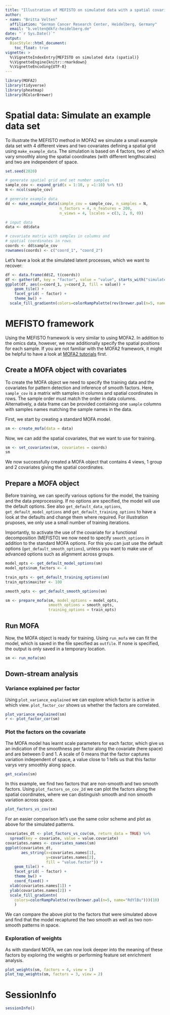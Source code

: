 ```yaml
---
title: "Illustration of MEFISTO on simulated data with a spatial covariate"
author:
- name: "Britta Velten"
  affiliation: "German Cancer Research Center, Heidelberg, Germany"
  email: "b.velten@dkfz-heidelberg.de"
date: "`r Sys.Date()`"
output:
  BiocStyle::html_document:
    toc_float: true
vignette: >
  %\VignetteIndexEntry{MEFISTO on simulated data (spatial)}
  %\VignetteEngine{knitr::rmarkdown}
  %\VignetteEncoding{UTF-8}
---
```



```r
library(MOFA2)
library(tidyverse)
library(pheatmap)
library(RColorBrewer)
```

# Spatial data: Simulate an example data set
To illustrate the MEFISTO method in MOFA2 we simulate a small example data set with 4 different views and two covariates defining a spatial grid using `make_example_data`. The simulation is based on 4 factors, two of which vary smoothly along the spatial coordinates (with different lengthscales) and two are independent of space. 
```r
set.seed(2020)

# generate spatial grid and set number samples
sample_cov <- expand_grid(x = 1:10, y =1:10) %>% t()
N <- ncol(sample_cov)

# generate example data
dd <- make_example_data(sample_cov = sample_cov, n_samples = N,
                        n_factors = 4, n_features = 200,
                        n_views = 4, lscales = c(3, 2, 0, 0))

# input data
data <- dd$data

# covariate matrix with samples in columns and 
# spatial coordinates in rows
coords <- dd$sample_cov
rownames(coords) <- c("coord_1", "coord_2")
```

Let's have a look at the simulated latent processes, which we want to recover:
```r
df <- data.frame(dd$Z, t(coords))
df <- gather(df, key = "factor", value = "value", starts_with("simulated_factor"))
ggplot(df, aes(x=coord_1, y=coord_2, fill = value)) + 
    geom_tile() + 
    facet_grid( ~ factor) + 
    theme_bw() +
  scale_fill_gradientn(colors=colorRampPalette(rev(brewer.pal(n=5, name="RdYlBu")))(10)) + coord_fixed()
```

# MEFISTO framework
Using the MEFISTO framework is very similar to using MOFA2. In addition to the omics data, however, we now additionally specify the spatial positions for each sample. If you are not familiar with the MOFA2 framework, it might be helpful to have a look at [MOFA2 tutorials](https://biofam.github.io/MOFA2/tutorials.html) first.

## Create a MOFA object with covariates
To create the MOFA object we need to specify the training data and the covariates for pattern detection and inference of smooth factors. Here, `sample_cov` is a matrix with samples in columns and spatial coordinates in rows. The sample order must match the order in data columns. Alternatively, a data frame can be provided containing one `sample` columns with samples names matching the sample names in the data.

First, we start by creating a standard MOFA model.
```r
sm <- create_mofa(data = data)
```

Now, we can add the spatial covariates, that we want to use for training.
```r
sm <- set_covariates(sm, covariates = coords)
sm
```
We now successfully created a MOFA object that contains 4 views, 1 group and 2 covariates giving the spatial coordinates.

## Prepare a MOFA object
Before training, we can specify various options for the model, the training and the data preprocessing. If no options are specified, the model will use the default options. See also `get_default_data_options`, `get_default_model_options` and `get_default_training_options` to have a look at the defaults and change them where required. For illustration pruposes, we only use a small number of training iterations.

Importantly, to activate the use of the covariate for a functional decomposition (MEFISTO) we now need to specify `smooth_options` in addition to the standard MOFA options. For this you can just use the default options (`get_default_smooth_options`), unless you want to make use of advanced options such as alignment across groups.

```r
model_opts <- get_default_model_options(sm)
model_opts$num_factors <- 4

train_opts <- get_default_training_options(sm)
train_opts$maxiter <- 100

smooth_opts <- get_default_smooth_options(sm)

sm <- prepare_mofa(sm, model_options = model_opts,
                   smooth_options = smooth_opts,
                   training_options = train_opts)
```


## Run MOFA
Now, the MOFA object is ready for training. Using `run_mofa` we can fit the model, which is saved in the file specified as `outfile`. If none is specified, the output is only saved in a temporary location.
```r
sm <- run_mofa(sm)
```

## Down-stream analysis
### Variance explained per factor
Using `plot_variance_explained` we can explore which factor is active in which view. `plot_factor_cor` shows us whether the factors are correlated.
```r
plot_variance_explained(sm)
r <- plot_factor_cor(sm)
```

### Plot the factors on the covariate
The MOFA model has learnt scale parameters for each factor, which give us an indication of the smoothness per factor along the covariate (here space) and are between 0 and 1. A scale of 0 means that the factor captures variation independent of space, a value close to 1 tells us that this factor varys very smoothly along space. 
```r
get_scales(sm)
```

In this example, we find two factors that are non-smooth and two smooth factors. Using `plot_factors_on_cov_2d` we can plot the factors along the spatial coordinates, where we can distinguish smooth and non smooth variation across space.
```r
plot_factors_vs_cov(sm) 
```
For an easier comparison let's use the same color scheme and plot as above for the simulated patterns.
```r
covariates_dt <- plot_factors_vs_cov(sm, return_data = TRUE) %>%
  spread(key = covariate, value = value.covariate)
covariates.names <- covariates_names(sm)
ggplot(covariates_dt,
       aes_string(x=covariates.names[1],
                  y=covariates.names[2],
                  fill = "value.factor")) + 
    geom_tile() +
    facet_grid( ~ factor) +
    theme_bw() +
    coord_fixed() +
  xlab(covariates.names[1]) +
  ylab(covariates.names[2]) +
  scale_fill_gradientn(
    colors=colorRampPalette(rev(brewer.pal(n=5, name="RdYlBu")))(10)
    ) 
```

We can compare the above plot to the factors that were simulated above and find that the model recaptured the two smooth as well as two non-smooth patterns in space.

### Exploration of weights
As with standard MOFA, we can now look deeper into the meaning of these factors by exploring the weights or performing feature set enrichment analysis.
```r
plot_weights(sm, factors = 4, view = 1)
plot_top_weights(sm, factors = 3, view = 2)
```


# SessionInfo
```r
sessionInfo()
```


